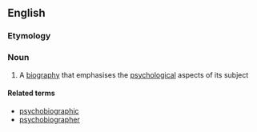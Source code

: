 ==English==
{{wikipedia}}

===Etymology===
{{prefix|psycho|biography|lang=en}}

===Noun===
{{en-noun|psychobiographies}}

# A [[biography]] that emphasises the [[psychological]] aspects of its subject

====Related terms====
*[[psychobiographic]]
*[[psychobiographer]]